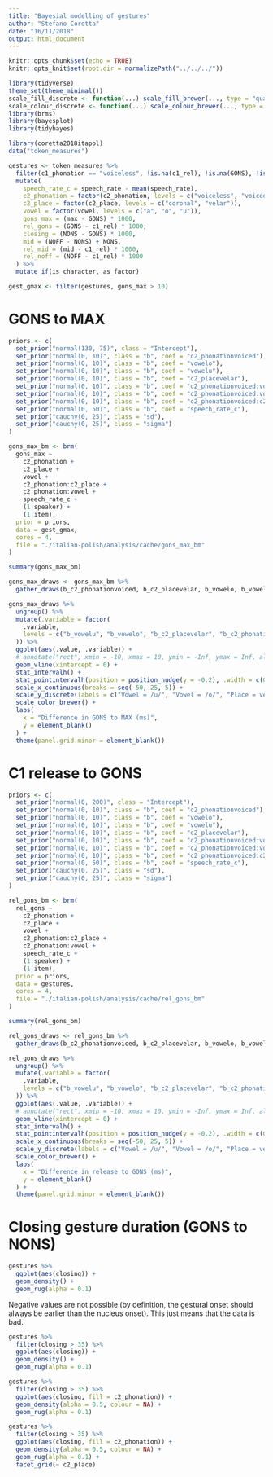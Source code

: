 ```yaml
---
title: "Bayesial modelling of gestures"
author: "Stefano Coretta"
date: "16/11/2018"
output: html_document
---
```


```r
knitr::opts_chunk$set(echo = TRUE)
knitr::opts_knit$set(root.dir = normalizePath("../../../"))

library(tidyverse)
theme_set(theme_minimal())
scale_fill_discrete <- function(...) scale_fill_brewer(..., type = "qual")
scale_colour_discrete <- function(...) scale_colour_brewer(..., type = "qual")
library(brms)
library(bayesplot)
library(tidybayes)

library(coretta2018itapol)
data("token_measures")

gestures <- token_measures %>%
  filter(c1_phonation == "voiceless", !is.na(c1_rel), !is.na(GONS), !is.na(max), GONS > 0, max > 0) %>%
  mutate(
    speech_rate_c = speech_rate - mean(speech_rate),
    c2_phonation = factor(c2_phonation, levels = c("voiceless", "voiced")),
    c2_place = factor(c2_place, levels = c("coronal", "velar")),
    vowel = factor(vowel, levels = c("a", "o", "u")),
    gons_max = (max - GONS) * 1000,
    rel_gons = (GONS - c1_rel) * 1000,
    closing = (NONS - GONS) * 1000,
    mid = (NOFF - NONS) + NONS,
    rel_mid = (mid - c1_rel) * 1000,
    rel_noff = (NOFF - c1_rel) * 1000
  ) %>%
  mutate_if(is_character, as_factor)

gest_gmax <- filter(gestures, gons_max > 10)
```

# GONS to MAX

```r
priors <- c(
  set_prior("normal(130, 75)", class = "Intercept"),
  set_prior("normal(0, 10)", class = "b", coef = "c2_phonationvoiced"),
  set_prior("normal(0, 10)", class = "b", coef = "vowelo"),
  set_prior("normal(0, 10)", class = "b", coef = "vowelu"),
  set_prior("normal(0, 10)", class = "b", coef = "c2_placevelar"),
  set_prior("normal(0, 10)", class = "b", coef = "c2_phonationvoiced:vowelo"),
  set_prior("normal(0, 10)", class = "b", coef = "c2_phonationvoiced:vowelu"),
  set_prior("normal(0, 10)", class = "b", coef = "c2_phonationvoiced:c2_placevelar"),
  set_prior("normal(0, 50)", class = "b", coef = "speech_rate_c"),
  set_prior("cauchy(0, 25)", class = "sd"),
  set_prior("cauchy(0, 25)", class = "sigma")
)

gons_max_bm <- brm(
  gons_max ~
    c2_phonation +
    c2_place +
    vowel +
    c2_phonation:c2_place +
    c2_phonation:vowel +
    speech_rate_c +
    (1|speaker) +
    (1|item),
  prior = priors,
  data = gest_gmax,
  cores = 4,
  file = "./italian-polish/analysis/cache/gons_max_bm"
)
```

```r
summary(gons_max_bm)
```

```r
gons_max_draws <- gons_max_bm %>%
  gather_draws(b_c2_phonationvoiced, b_c2_placevelar, b_vowelo, b_vowelu)

gons_max_draws %>%
  ungroup() %>%
  mutate(.variable = factor(
    .variable,
    levels = c("b_vowelu", "b_vowelo", "b_c2_placevelar", "b_c2_phonationvoiced")
  )) %>%
  ggplot(aes(.value, .variable)) +
  # annotate("rect", xmin = -10, xmax = 10, ymin = -Inf, ymax = Inf, alpha = 0.5) +
  geom_vline(xintercept = 0) +
  stat_intervalh() +
  stat_pointintervalh(position = position_nudge(y = -0.2), .width = c(0.66, 0.98)) +
  scale_x_continuous(breaks = seq(-50, 25, 5)) +
  scale_y_discrete(labels = c("Vowel = /u/", "Vowel = /o/", "Place = velar", "Voicing = voiced")) +
  scale_color_brewer() +
  labs(
    x = "Difference in GONS to MAX (ms)",
    y = element_blank()
  ) +
  theme(panel.grid.minor = element_blank())
```

# C1 release to GONS

```r
priors <- c(
  set_prior("normal(0, 200)", class = "Intercept"),
  set_prior("normal(0, 10)", class = "b", coef = "c2_phonationvoiced"),
  set_prior("normal(0, 10)", class = "b", coef = "vowelo"),
  set_prior("normal(0, 10)", class = "b", coef = "vowelu"),
  set_prior("normal(0, 10)", class = "b", coef = "c2_placevelar"),
  set_prior("normal(0, 10)", class = "b", coef = "c2_phonationvoiced:vowelo"),
  set_prior("normal(0, 10)", class = "b", coef = "c2_phonationvoiced:vowelu"),
  set_prior("normal(0, 10)", class = "b", coef = "c2_phonationvoiced:c2_placevelar"),
  set_prior("normal(0, 50)", class = "b", coef = "speech_rate_c"),
  set_prior("cauchy(0, 25)", class = "sd"),
  set_prior("cauchy(0, 25)", class = "sigma")
)

rel_gons_bm <- brm(
  rel_gons ~
    c2_phonation +
    c2_place +
    vowel +
    c2_phonation:c2_place +
    c2_phonation:vowel +
    speech_rate_c +
    (1|speaker) +
    (1|item),
  prior = priors,
  data = gestures,
  cores = 4,
  file = "./italian-polish/analysis/cache/rel_gons_bm"
)
```

```r
summary(rel_gons_bm)
```

```r
rel_gons_draws <- rel_gons_bm %>%
  gather_draws(b_c2_phonationvoiced, b_c2_placevelar, b_vowelo, b_vowelu)

rel_gons_draws %>%
  ungroup() %>%
  mutate(.variable = factor(
    .variable,
    levels = c("b_vowelu", "b_vowelo", "b_c2_placevelar", "b_c2_phonationvoiced")
  )) %>%
  ggplot(aes(.value, .variable)) +
  # annotate("rect", xmin = -10, xmax = 10, ymin = -Inf, ymax = Inf, alpha = 0.5) +
  geom_vline(xintercept = 0) +
  stat_intervalh() +
  stat_pointintervalh(position = position_nudge(y = -0.2), .width = c(0.66, 0.98)) +
  scale_x_continuous(breaks = seq(-50, 25, 5)) +
  scale_y_discrete(labels = c("Vowel = /u/", "Vowel = /o/", "Place = velar", "Voicing = voiced")) +
  scale_color_brewer() +
  labs(
    x = "Difference in release to GONS (ms)",
    y = element_blank()
  ) +
  theme(panel.grid.minor = element_blank())
```

# Closing gesture duration (GONS to NONS)

```r
gestures %>%
  ggplot(aes(closing)) +
  geom_density() +
  geom_rug(alpha = 0.1)
```

Negative values are not possible (by definition, the gestural onset should always be earlier than the nucleus onset). This just means that the data is bad.

```r
gestures %>%
  filter(closing > 35) %>%
  ggplot(aes(closing)) +
  geom_density() +
  geom_rug(alpha = 0.1)
```

```r
gestures %>%
  filter(closing > 35) %>%
  ggplot(aes(closing, fill = c2_phonation)) +
  geom_density(alpha = 0.5, colour = NA) +
  geom_rug(alpha = 0.1)
```

```r
gestures %>%
  filter(closing > 35) %>%
  ggplot(aes(closing, fill = c2_phonation)) +
  geom_density(alpha = 0.5, colour = NA) +
  geom_rug(alpha = 0.1) +
  facet_grid(~ c2_place)
```
